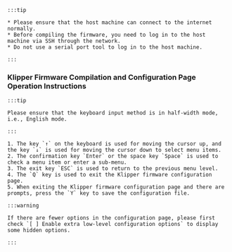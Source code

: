     :::tip

    * Please ensure that the host machine can connect to the internet normally.
    * Before compiling the firmware, you need to log in to the host machine via SSH through the network.
    * Do not use a serial port tool to log in to the host machine.

    :::

### Klipper Firmware Compilation and Configuration Page Operation Instructions

    :::tip

    Please ensure that the keyboard input method is in half-width mode, i.e., English mode.

    :::

    1. The key `↑` on the keyboard is used for moving the cursor up, and the key `↓` is used for moving the cursor down to select menu items.
    2. The confirmation key `Enter` or the space key `Space` is used to check a menu item or enter a sub-menu.
    3. The exit key `ESC` is used to return to the previous menu level.
    4. The `Q` key is used to exit the Klipper firmware configuration page.
    5. When exiting the Klipper firmware configuration page and there are prompts, press the `Y` key to save the configuration file.

    :::warning

    If there are fewer options in the configuration page, please first check `[ ] Enable extra low-level configuration options` to display some hidden options.

    :::